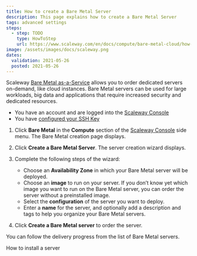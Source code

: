 ```yaml
---
title: How to create a Bare Metal Server
description: This page explains how to create a Bare Metal Server
tags: advanced settings
steps:
  - step: TODO
    type: HowToStep
    url: https://www.scaleway.com/en/docs/compute/bare-metal-cloud/how-to/create-server/
image: /assets/images/docs/scaleway.png
dates:
  validation: 2021-05-26
  posted: 2021-05-26
---
```


Scaleway [Bare Metal as-a-Service](https://www.scaleway.com/en/bare-metal-servers/) allows you to order dedicated servers on-demand, like cloud instances. Bare Metal servers can be used for large workloads, big data and applications that require increased security and dedicated resources.

<Message type="requirement">

- You have an account and are logged into the [Scaleway Console](https://console.scaleway.com) 
- You have [configured your SSH Key](/console/my-project/how-to/create-ssh-key)

</Message>

1. Click **Bare Metal** in the **Compute** section of the [Scaleway Console](https://console.scaleway.com) side menu. The Bare Metal creation page displays.

2. Click **Create a Bare Metal Server**. The server creation wizard displays.

   <Lightbox src="assets/scaleway-create-bare-metal.png" alt="" />

3. Complete the following steps of the wizard:

      - Choose an **Availability Zone** in which your Bare Metal server will be deployed.
      - Choose an **image** to run on your server. If you don’t know yet which image you want to run on the Bare Metal server, you can order the server without a preinstalled image.
      - Select the **configuration** of the server you want to deploy.
      - Enter a **name** for the server, and optionally add a description and tags to help you organize your Bare Metal servers.

4. Click **Create a Bare Metal server** to order the server.

You can follow the delivery progress from the list of Bare Metal servers.

<Navigation title="See Also">
  <NextButton to="/compute/bare-metal-cloud/how-to/install-server/">How to install a server</NextButton>
</Navigation>
